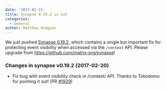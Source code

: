 ```yaml
---
date: '2017-02-21'
title: Synapse 0.19.2 is out
categories:
  - General
author: Matthew Hodgson
---
```


We just pushed <a href="https://github.com/matrix-org/synapse/releases">Synapse 0.19.2</a>, which contains a single but important fix for protecting event visibility when accessed via the <code>/context</code> API. Please upgrade from <a href="https://github.com/matrix-org/synapse">https://github.com/matrix-org/synapse</a>!
<div class="markdown-body">
<h3></h3>
<h3>Changes in synapse v0.19.2 (2017-02-20)</h3>
<ul>
 	<li>Fix bug with event visibility check in /context/ API. Thanks to Tokodomo for pointing it out! (PR <a class="issue-link js-issue-link" href="https://github.com/matrix-org/synapse/pull/1929" data-url="https://github.com/matrix-org/synapse/issues/1929" data-id="208902437" data-error-text="Failed to load issue title" data-permission-text="Issue title is private">#1929</a>)</li>
</ul>
</div>